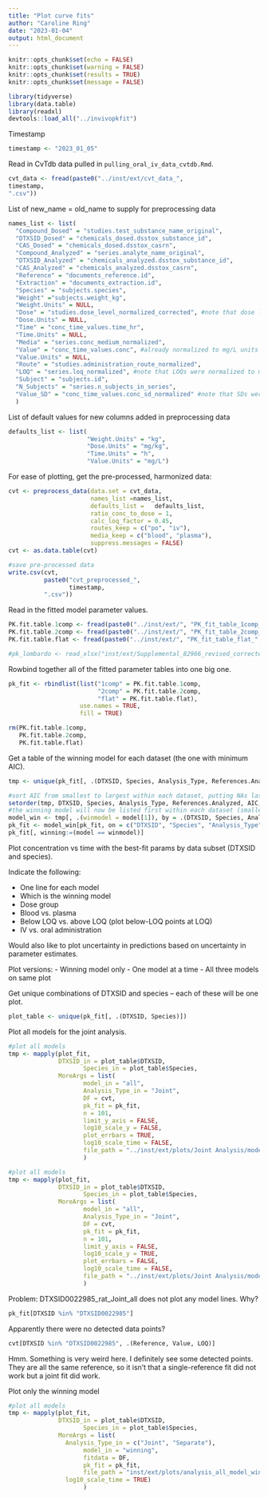 ```yaml
---
title: "Plot curve fits"
author: "Caroline Ring"
date: "2023-01-04"
output: html_document
---
```


```r
knitr::opts_chunk$set(echo = FALSE)
knitr::opts_chunk$set(warning = FALSE)
knitr::opts_chunk$set(results = TRUE)
knitr::opts_chunk$set(message = FALSE)
```

```r
library(tidyverse)
library(data.table)
library(readxl)
devtools::load_all("../invivopkfit")
```

Timestamp

```r
timestamp <- "2023_01_05"
```


Read in CvTdb data pulled in `pulling_oral_iv_data_cvtdb.Rmd`.

```r
cvt_data <- fread(paste0("../inst/ext/cvt_data_",
timestamp,
".csv"))
```
List of new_name = old_name to supply for preprocessing data

```r
names_list <- list(
  "Compound_Dosed" = "studies.test_substance_name_original",
  "DTXSID_Dosed" = "chemicals_dosed.dsstox_substance_id",
  "CAS_Dosed" = "chemicals_dosed.dsstox_casrn",
  "Compound_Analyzed" = "series.analyte_name_original",
  "DTXSID_Analyzed" = "chemicals_analyzed.dsstox_substance_id",
  "CAS_Analyzed" = "chemicals_analyzed.dsstox_casrn",
  "Reference" = "documents_reference.id",
  "Extraction" = "documents_extraction.id",
  "Species" = "subjects.species",
  "Weight" ="subjects.weight_kg",
  "Weight.Units" = NULL,
  "Dose" = "studies.dose_level_normalized_corrected", #note that dose levels were corrected in pulling_oral_iv_data_cvtdb.Rmd
  "Dose.Units" = NULL,
  "Time" = "conc_time_values.time_hr",
  "Time.Units" = NULL,
  "Media" = "series.conc_medium_normalized",
  "Value" = "conc_time_values.conc", #already normalized to mg/L units in CvTdb
  "Value.Units" = NULL,
  "Route" = "studies.administration_route_normalized",
  "LOQ" = "series.loq_normalized", #note that LOQs were normalized to mg/L units in pulling_oral_iv_data_cvtdb.Rmd
  "Subject" = "subjects.id",
  "N_Subjects" = "series.n_subjects_in_series",
  "Value_SD" = "conc_time_values.conc_sd_normalized" #note that SDs were normalized to mg/L units in pulling_oral_iv_data_cvtdb.Rmd
  )
```

List of default values for new columns added in preprocessing data

```r
defaults_list <- list(
                      "Weight.Units" = "kg",
                      "Dose.Units" = "mg/kg",
                      "Time.Units" = "h",
                      "Value.Units" = "mg/L")
```

For ease of plotting, get the pre-processed, harmonized data:

```r
cvt <- preprocess_data(data.set = cvt_data,
                       names_list =names_list,
                       defaults_list =   defaults_list,
                       ratio_conc_to_dose = 1,
                       calc_loq_factor = 0.45,
                       routes_keep = c("po", "iv"),
                       media_keep = c("blood", "plasma"),
                       suppress.messages = FALSE)
cvt <- as.data.table(cvt)

#save pre-processed data
write.csv(cvt,
          paste0("cvt_preprocessed_",
                 timestamp,
          ".csv"))
```

Read in the fitted model parameter values.

```r

PK.fit.table.1comp <- fread(paste0("../inst/ext/", "PK_fit_table_1comp_", timestamp, ".csv",sep=""))
PK.fit.table.2comp <- fread(paste0("../inst/ext/", "PK_fit_table_2comp_", timestamp, ".csv",sep=""))
PK.fit.table.flat <- fread(paste0("../inst/ext/", "PK_fit_table_flat_", timestamp, ".csv",sep=""))

#pk_lombardo <- read_xlsx("inst/ext/Supplemental_82966_revised_corrected.xlsx")
```

Rowbind together all of the fitted parameter tables into one big one.
```r
pk_fit <- rbindlist(list("1comp" = PK.fit.table.1comp,
                         "2comp" = PK.fit.table.2comp,
                         "flat" = PK.fit.table.flat),
                    use.names = TRUE,
                    fill = TRUE)

rm(PK.fit.table.1comp,
   PK.fit.table.2comp,
   PK.fit.table.flat)
```


Get a table of the winning model for each dataset (the one with minimum AIC).

```r
tmp <- unique(pk_fit[, .(DTXSID, Species, Analysis_Type, References.Analyzed, model, AIC)])

#sort AIC from smallest to largest within each dataset, putting NAs last
setorder(tmp, DTXSID, Species, Analysis_Type, References.Analyzed, AIC, na.last = TRUE)
#the winning model will now be listed first within each dataset (smallest AIC)
model_win <- tmp[, .(winmodel = model[1]), by = .(DTXSID, Species, Analysis_Type, References.Analyzed)]
pk_fit <- model_win[pk_fit, on = c("DTXSID", "Species", "Analysis_Type", "References.Analyzed")]
pk_fit[, winning:=(model == winmodel)]

```

Plot concentration vs time with the best-fit params by data subset (DTXSID and species). 

Indicate the following:

- One line for each model
- Which is the winning model
- Dose group
- Blood vs. plasma
- Below LOQ vs. above LOQ (plot below-LOQ points at LOQ)
- IV vs. oral administration


Would also like to plot uncertainty in predictions based on uncertainty in parameter estimates.

Plot versions:
- Winning model only
- One model at a time
- All three models on same plot

Get unique combinations of DTXSID and species -- each of these will be one plot.

```r
plot_table <- unique(pk_fit[, .(DTXSID, Species)])
```

Plot all models for the joint analysis.
```r

#plot all models
tmp <- mapply(plot_fit,
              DTXSID_in = plot_table$DTXSID,
                     Species_in = plot_table$Species,
              MoreArgs = list(
                     model_in = "all",
                     Analysis_Type_in = "Joint",
                     DF = cvt,
                     pk_fit = pk_fit,
                     n = 101,
                     limit_y_axis = FALSE,
                     log10_scale_y = FALSE,
                     plot_errbars = TRUE,
                     log10_scale_time = FALSE,
                     file_path = "../inst/ext/plots/Joint Analysis/model_all/errbars_naturaly")
                     )

```

```r

#plot all models
tmp <- mapply(plot_fit,
              DTXSID_in = plot_table$DTXSID,
                     Species_in = plot_table$Species,
              MoreArgs = list(
                     model_in = "all",
                     Analysis_Type_in = "Joint",
                     DF = cvt,
                     pk_fit = pk_fit,
                     n = 101,
                     limit_y_axis = FALSE,
                     log10_scale_y = TRUE,
                     plot_errbars = FALSE,
                     log10_scale_time = FALSE,
                     file_path = "../inst/ext/plots/Joint Analysis/model_all/noerrbars_logy")
                     )

```


Problem: DTXSID0022985_rat_Joint_all does not plot any model lines. Why?

```r
pk_fit[DTXSID %in% "DTXSID0022985"]
```

Apparently there were no detected data points?

```r
cvt[DTXSID %in% "DTXSID0022985", .(Reference, Value, LOQ)]
```

Hmm. Something is very weird here. I definitely see some detected points. They are all the same reference, so it isn't that a single-reference fit did not work but a joint fit did work. 

Plot only the winning model

```r
#plot all models
tmp <- mapply(plot_fit,
              DTXSID_in = plot_table$DTXSID,
                     Species_in = plot_table$Species,
              MoreArgs = list(
                Analysis_Type_in = c("Joint", "Separate"),
                     model_in = "winning",
                     fitdata = DF,
                     pk_fit = pk_fit,
                     file_path = "inst/ext/plots/analysis_all_model_winning/",
                log10_scale_time = TRUE)
                     )
```



